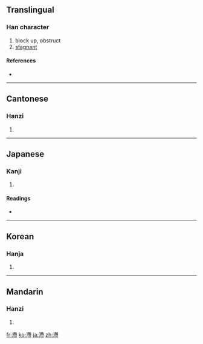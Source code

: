 {{also|滞}}
==Translingual==

===Han character===
{{Han char|rn=85|rad=水|as=11|sn=14|four=3412<sub>7</sub>|canj=水大心月 (EKPB)}}

# block up, obstruct
# [[stagnant]]

====References====
* {{Han ref|kx=0643.290|dkj=18075|dj=1051.100|hdz=31715.020|uh=6EEF|ud=28399|bh=BAA2|bd=47778}}

----

==Cantonese==

===Hanzi===
{{yue-hanzi|jyut=|y=jai6|sim=滞}}

# {{defn|Cantonese}}

----

==Japanese==

===Kanji===
{{ja-kanji|grade=|rs=水11}}

# {{defn|Japanese}}

====Readings====
* {{ja-readings|on=[[たい]] (tai)|kun=[[とどこおる]] (todokooru)}}

----

==Korean==

===Hanja===
{{ko-hanja|hangeul=체|eumhun=|rv=che|mr=ch'e|y=chey}}

# {{defn|Korean}}

----

==Mandarin==

===Hanzi===
{{cmn-hanzi|sim=滞|pin=[[zhì]] ([[zhi4]])|wg=chih<sup>4</sup>}}

# {{defn|Mandarin}}

[[fr:滯]]
[[ko:滯]]
[[ja:滯]]
[[zh:滯]]